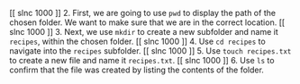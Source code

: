 [[ slnc 1000 ]]
2. First, we are going to use `pwd` to display the path of the chosen folder.
We want to make sure that we are in the correct location. [[ slnc 1000 ]]
3. Next, we use `mkdir` to create a new subfolder and name it `recipes`, within the chosen folder. [[ slnc 1000 ]]
4. Use `cd recipes` to navigate into the `recipes` subfolder. [[ slnc 1000 ]]
5. Use `touch recipes.txt` to create a new file and name it `recipes.txt`. [[ slnc 1000 ]]
6. Use `ls` to confirm that the file was created by listing the contents of the folder.
